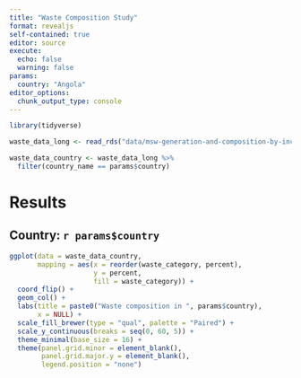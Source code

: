 ```yaml
---
title: "Waste Composition Study" 
format: revealjs
self-contained: true
editor: source
execute: 
  echo: false
  warning: false
params:
  country: "Angola"
editor_options: 
  chunk_output_type: console
---
```



```r
library(tidyverse)
```

```r
waste_data_long <- read_rds("data/msw-generation-and-composition-by-income-long.rds")
```

```r

waste_data_country <- waste_data_long %>% 
  filter(country_name == params$country)
```

# Results

## Country: `r params$country`

```r

ggplot(data = waste_data_country,
       mapping = aes(x = reorder(waste_category, percent), 
                     y = percent, 
                     fill = waste_category)) +
  coord_flip() +
  geom_col() +
  labs(title = paste0("Waste composition in ", params$country),
       x = NULL) +
  scale_fill_brewer(type = "qual", palette = "Paired") +
  scale_y_continuous(breaks = seq(0, 60, 5)) +
  theme_minimal(base_size = 16) +
  theme(panel.grid.minor = element_blank(),
        panel.grid.major.y = element_blank(),
        legend.position = "none")

```

